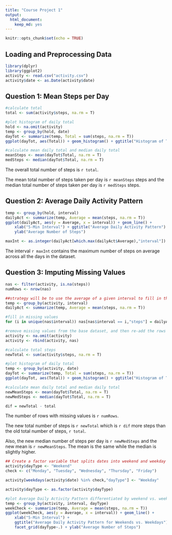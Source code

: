 ```yaml
---
title: "Course Project 1"
output: 
  html_document: 
    keep_md: yes
---
```


```r
knitr::opts_chunk$set(echo = TRUE)
```

## Loading and Preprocessing Data
```r
library(dplyr)
library(ggplot2)
activity <- read.csv("activity.csv")
activity$date <- as.Date(activity$date)
```


## Question 1: Mean Steps per Day
```r
#calculate total
total <- sum(activity$steps, na.rm = T) 

#plot histogram of daily total
hold <- na.omit(activity)
temp <- group_by(hold, date)
dayTot <- summarize(temp, Total = sum(steps, na.rm = T))
ggplot(dayTot, aes(Total)) + geom_histogram() + ggtitle("Histogram of Total Steps per Day")

#calculate mean daily total and median daily total
meanSteps <- mean(dayTot$Total, na.rm = T)
medSteps <- median(dayTot$Total, na.rm = T)
```
The overall total number of steps is `r total`.

The mean total number of steps taken per day is `r meanSteps` steps and the median total number of steps taken per day is `r medSteps` steps.

## Question 2: Average Daily Activity Pattern
```r
temp <- group_by(hold, interval)
dailyAct <- summarize(temp, Average = mean(steps, na.rm = T))
ggplot(dailyAct, aes(y = Average, x = interval)) + geom_line() + 
    xlab("5-Min Interval") + ggtitle("Average Daily Activity Pattern") +
    ylab("Average Number of Steps")

maxInt <- as.integer(dailyAct[which.max(dailyAct$Average),"interval"])
```
The interval `r maxInt` contains the maximum number of steps on average across all the days in the dataset.

## Question 3: Imputing Missing Values
```r
nas <- filter(activity, is.na(steps))
numRows <- nrow(nas)

##strategy will be to use the average of a given interval to fill in the missing value
temp <- group_by(activity, interval)
dailyAct <- summarize(temp, Average = mean(steps, na.rm = T))

#fill in missing values
for (i in unique(nas$interval)) nas[nas$interval == i,"steps"] = dailyAct[dailyAct$interval == i, "Average"]

#remove missing values from the base dataset, and then re-add the rows with the new values
activity <- na.omit(activity)
activity <- rbind(activity, nas)

#calculate total steps
newTotal <- sum(activity$steps, na.rm = T) 

#plot histogram of daily total
temp <- group_by(activity, date)
dayTot <- summarize(temp, Total = sum(steps, na.rm = T))
ggplot(dayTot, aes(Total)) + geom_histogram() + ggtitle("Histogram of Total Steps per Day")

#calculate mean daily total and median daily total
newMeanSteps <- mean(dayTot$Total, na.rm = T)
newMedSteps <- median(dayTot$Total, na.rm = T)

dif = newTotal - total
```
The number of rows with missing values is `r numRows`.

The new total number of steps is `r newTotal` which is `r dif` more steps than the old total number of steps, `r total`. 

Also, the new median number of steps per day is `r newMedSteps` and the new mean is `r newMeanSteps`. The mean is the same while the median is slightly higher.


```r
## Create a factor variable that splits dates into weekend and weekday
activity$dayType <- "Weekend"
check <- c("Monday", "Tuesday", "Wednesday", "Thursday", "Friday")

activity[weekdays(activity$date) %in% check,"dayType"] <- "Weekday"

activity$dayType <- as.factor(activity$dayType)

#plot Average Daily Activity Pattern differentiated by weekend vs. weekday
temp <- group_by(activity, interval, dayType)
weekCheck <- summarize(temp, Average = mean(steps, na.rm = T))
ggplot(weekCheck, aes(y = Average, x = interval)) + geom_line() + 
    xlab("5-Min Interval") + 
    ggtitle("Average Daily Activity Pattern for Weekends vs. Weekdays") +
    facet_grid(dayType~.) + ylab("Average Number of Steps")
```
